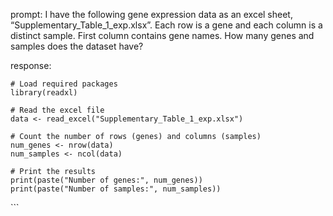 prompt:
I have the following gene expression data as an excel sheet,  "Supplementary_Table_1_exp.xlsx". Each row is a gene and each column is a distinct sample. First column contains gene names. How many genes and samples does the dataset have?

response:
```
# Load required packages
library(readxl)

# Read the excel file
data <- read_excel("Supplementary_Table_1_exp.xlsx")

# Count the number of rows (genes) and columns (samples)
num_genes <- nrow(data)
num_samples <- ncol(data)

# Print the results
print(paste("Number of genes:", num_genes))
print(paste("Number of samples:", num_samples))
```
```
